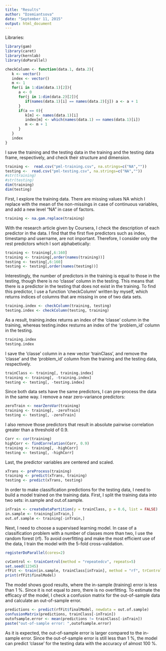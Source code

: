 ```yaml
---
title: "Results"
author: "Dzemiantsova"
date: "September 11, 2015"
output: html_document
---
```

Libraries:
```r
library(gam)
library(caret)
library(kernlab)
library(doParallel)

checkColumn <- function(data.1, data.2){
   k <- vector()
   index <- vector()
   m <- 1
   for(i in 1:dim(data.1)[2]){
      a <- 0
      for(j in 1:dim(data.2)[2]){
         if(names(data.1)[i] == names(data.2)[j]) a <- a + 1
      }
      if(a == 0){
         k[m] <- names(data.1)[i]
         index[m] <- which(names(data.1) == names(data.1)[i])
         m <- m + 1
      }
   } 
   index  
}
```

I save the training and the testing data in the training and the testing data frame, respectively, and check their structure and dimension.
```r
training <-  read.csv("pml-training.csv", na.strings=c("NA",""))
testing <-  read.csv("pml-testing.csv", na.strings=c("NA",""))
#str(training)
#str(testing)
dim(training)
dim(testing)
```

First, I explore the training data. There are missing values NA which I replace with the mean of the non-missings in case of continuous variables, and add a new level "NA" in case of factors.
```r
training <- na.gam.replace(training)
```

With the research article given by Coursera, I check the description of each predictor in the data. I find that the first five predictors such as index, timestamp and username, are not important. Therefore, I consider only the rest predictors which I sort alphabetically:
```r
training <- training[,6:160]
training <- training[,order(names(training))]
testing <- testing[,6:160]
testing <- testing[,order(names(testing))]
```

Interestingly, the number of predictors in the training is equal to those in the testing, though there is no 'classe' column in the testing. This means that there is a predictor in the testing that does not exist in the training. To find this predictor, I use a function 'checkColumn' written by myself, which returns indices of columns that are missing in one of two data sets.  

```r
training.index <- checkColumn(training, testing)
testing.index <- checkColumn(testing, training) 
```

As a result, training.index returns an index of the 'classe' column in the training, whereas testing.index resturns an index of the 'problem_id' column in the testing.
```r
training.index
testing.index
```

I save the 'classe' column in a new vector 'trainClass', and remove the 'classe' and the 'problem_id' column from the training and the testing data, respectively.
```r
trainClass <- training[, training.index]
training <- training[, -training.index]
testing <- testing[, -testing.index]
```

Since both data sets have the same predictors, I can pre-process the data in the same way. I remove a near zero-variance predictors:
```r
zeroTrain <- nearZeroVar(training)
training <- training[, -zeroTrain]
testing <- testing[, -zeroTrain]
```

I also remove those predictors that result in absolute pairwise correlation greater than a threshold of 0.9.
```r
Corr <- cor(training)
highCorr <- findCorrelation(Corr, 0.9)
training <- training[, -highCorr]
testing <- testing[, -highCorr]
```

Last, the predictor variables are centered and scaled.
```r
xTrans <- preProcess(training)
training <- predict(xTrans, training)
testing <- predict(xTrans, testing)
```

In order to make classification predictions for the testing data, I need to build a model trained on the training data. First, I split the training data into two sets: in.sample and out.of.sample.
```r
inTrain <- createDataPartition(y = trainClass, p = 0.6, list = FALSE)
in.sample <- training[inTrain,]
out.of.sample <- training[-inTrain,]
```

Next, I need to choose a supervised learning model. In case of a classification problem with a number of classes more than two, I use the random forest (rf). To avoid overfitting and make the most efficient use of the data, I train the model with the 5-fold cross-validation. 
```r
registerDoParallel(cores=2)
```

```r
cvControl <- trainControl(method = "repeatedcv", repeats=5)
set.seed(12345)
rfFit <- train(in.sample, trainClass[inTrain], method = "rf", trControl = cvControl)
print(rfFit$finalModel)
```

The model shows good results, where the in-sample (training) error is less than 1 %. Since it is not equal to zero, there is no overfitting. To estimate the efficacy of the model, I check a confusion matrix for the out-of-sample data and calculate an out-of-sample error. 
```r
predictions <- predict(rfFit$finalModel, newdata = out.of.sample)
confusionMatrix(predictions, trainClass[-inTrain])
outofsample.error <- mean(predictions != trainClass[-inTrain])
paste("out-of-sample error: ",outofsample.error)
```

As it is expected, the out-of-sample error is larger compared to the in-sample error. Since the out-of-sample error is still less than 1 %, the model can predict 'classe' for the testing data with the accuracy of almost 100 %.

